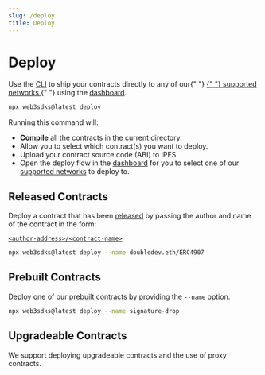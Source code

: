 ```yaml
---
slug: /deploy
title: Deploy
---
```



# Deploy

<div className="heroGrid">
<div>

<p>
  Use the <a href="https://docs.web3sdks.com/cli">CLI</a> to ship your
  contracts directly to any of our{" "}
  <a href="https://blog.web3sdks.com/guides/which-network-should-you-use/">
    {" "}
    supported networks
  </a>{" "}
  using the <a href="https://web3sdks.com/dashboard">dashboard</a>.
</p>

```bash
npx web3sdks@latest deploy
```

</div>

<div className="heroGridImageContainer">
  <YoutubeEmbed link={"https://www.youtube.com/embed/6EqumMCa-E8"} />
</div>
</div>

Running this command will:

- **Compile** all the contracts in the current directory.
- Allow you to select which contract(s) you want to deploy.
- Upload your contract source code (ABI) to IPFS.
- Open the deploy flow in the [dashboard](https://web3sdks.com/dashboard) for you to select one of
  our [supported networks](https://blog.web3sdks.com/guides/which-network-should-you-use) to deploy to.

<div className="row" style={{ marginBottom: 24 }}>
  <div className="col col--12" style={{ padding: 8 }}>
    <QuickstartCard
      name="Guide: Deploy A Smart Contract Using The CLI"
      description="Learn how to deploy any smart contract to one of our supported networks in one command."
      link="https://blog.web3sdks.com/guides/how-to-deploy-any-smart-contract-using-web3sdks-cli/"
      image="/assets/icons/education.png"
    />
  </div>
</div>

## Released Contracts

Deploy a contract that has been [released](/release) by passing the author and name of the contract in the form:

[`<author-address>/<contract-name>`](https://web3sdks.com/dashboard/doubledev.eth/ERC4907)

```bash
npx web3sdks@latest deploy --name doubledev.eth/ERC4907
```

## Prebuilt Contracts

Deploy one of our [prebuilt contracts](/pre-built-contracts) by providing the `--name` option.

```bash
npx web3sdks@latest deploy --name signature-drop
```

## Upgradeable Contracts

We support deploying upgradeable contracts and the use of proxy contracts.

<div className="row" style={{ marginBottom: 24, flexWrap: "wrap" }}>
  <div className="col col--12" style={{ padding: 8 }}>
    <QuickstartCard
      name="Guide: Create & Deploy An Upgradeable Smart Contract"
      link="https://blog.web3sdks.com/guides/how-to-upgrade-smart-contracts-upgradeable-smart-contracts/"
      image="/assets/icons/education.png"
    />
  </div>
</div>
